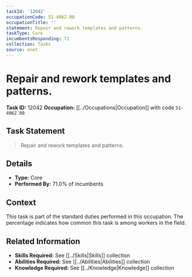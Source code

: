 ```yaml
---
taskId: '12042'
occupationCode: 51-4062.00
occupationTitle: ''
statement: Repair and rework templates and patterns.
taskType: Core
incumbentsResponding: 71
collection: Tasks
source: onet
---
```

# Repair and rework templates and patterns.

**Task ID:** 12042
**Occupation:** [[../Occupations|Occupation]] with code `51-4062.00`

## Task Statement

> Repair and rework templates and patterns.

## Details

- **Type:** Core
- **Performed By:** 71.0% of incumbents

## Context

This task is part of the standard duties performed in this occupation. The percentage indicates how common this task is among workers in the field.

## Related Information

- **Skills Required:** See [[../Skills|Skills]] collection
- **Abilities Required:** See [[../Abilities|Abilities]] collection
- **Knowledge Required:** See [[../Knowledge|Knowledge]] collection
